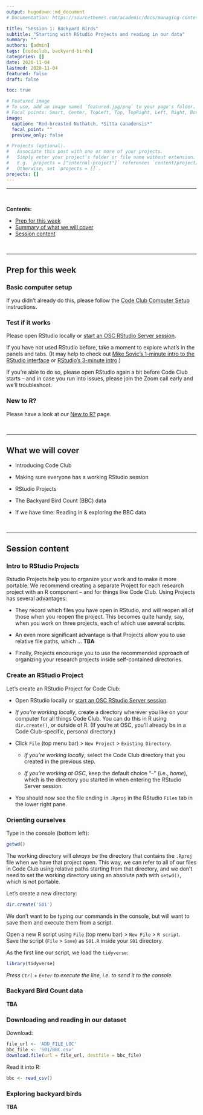 ```yaml
---
output: hugodown::md_document
# Documentation: https://sourcethemes.com/academic/docs/managing-content/

title: "Session 1: Backyard Birds"
subtitle: "Starting with RStudio Projects and reading in our data"
summary: ""
authors: [admin]
tags: [codeclub, backyard-birds]
categories: []
date: 2020-11-04
lastmod: 2020-11-04
featured: false
draft: false

toc: true

# Featured image
# To use, add an image named `featured.jpg/png` to your page's folder.
# Focal points: Smart, Center, TopLeft, Top, TopRight, Left, Right, BottomLeft, Bottom, BottomRight.
image:
  caption: "Red-breasted Nuthatch, *Sitta canadensis*"
  focal_point: ""
  preview_only: false

# Projects (optional).
#   Associate this post with one or more of your projects.
#   Simply enter your project's folder or file name without extension.
#   E.g. `projects = ["internal-project"]` references `content/project/deep-learning/index.md`.
#   Otherwise, set `projects = []`.
projects: []
---
```


----

<br>

**Contents:**

- [Prep for this week](/post/01_backyard-birds/#prep-for-this-week)
- [Summary of what we will cover](01_backyard-birds/#what-we-will-cover)
- [Session content](/post/01_backyard-birds/#session-content)

<br>

----

## Prep for this week {#prep}


### Basic computer setup

If you didn't already do this, please follow the [Code Club Computer Setup](/codeclub-setup/) instructions.


### Test if it works

Please open RStudio locally or [start an OSC RStudio Server session](codeclub-setup/#osc-run-rstudio).

If you have not used RStudio before, take a moment to explore what's in the panels and tabs.
(It may help to check out [Mike Sovic's 1-minute intro to the RStudio interface](https://www.youtube.com/watch?v=ByxF3xjN2JQ&list=PLxhIMi78eQegFm3XqsylVa-Lm7nfiUshe&t=2m15s) 
or [RStudio's 3-minute intro](https://fast.wistia.net/embed/iframe/520zbd3tij?videoFoam=true).)

If you're able to do so, please open RStudio again a bit before Code Club starts --
and in case you run into issues,
please join the Zoom call early and we'll troubleshoot.

### New to R?

Please have a look at our [New to R?](/codeclub-novice/) page.

<br>

-----

## What we will cover {#summary}

- Introducing Code Club

- Making sure everyone has a working RStudio session

- RStudio Projects

- The Backyard Bird Count (BBC) data

- If we have time: Reading in & exploring the BBC data

<br>

----

## Session content {#session}

### Intro to RStudio Projects

Rstudio Projects help you to organize your work and to make it more portable.
We recommend creating a separate Project for each research project with an R component -- 
and for things like Code Club. Using Projects has several advantages:

- They record which files you have open in RStudio,
  and will reopen all of those when you reopen the project. This becomes quite handy,
  say, when you work on three projects, each of which use several scripts.

- An even more significant advantage is that Projects allow you to use relative file paths,
  which ... **TBA** 

- Finally, Projects encourage you to use the recommended approach of
  organizing your research projects inside self-contained directories. 


### Create an RStudio Project

Let's create an RStudio Project for Code Club:

- Open RStudio locally or [start an OSC RStudio Server session](codeclub-setup/#osc-run-rstudio).

- *If you're working locally*, create a directory wherever you like on your computer
  for all things Code Club.
  You can do this in R using `dir.create()`, or outside of R.
  (If you're at OSC, you'll already be in a Code Club-specific, personal directory.)

- Click `File` (top menu bar) > `New Project` > `Existing Directory`.
  
  - *If you're working locally*, select the Code Club directory that you created in the previous step.
  
  - *If you're working at OSC*, keep the default choice "`~`" (i.e., *home*),
    which is the directory you started in when entering the RStudio Server session.

- You should now see the file ending in `.Rproj` in the RStudio `Files` tab in the lower right pane.


### Orienting ourselves

Type in the console (bottom left):
```r
getwd()
```

The working directory will *always* be the directory that contains the `.Rproj`
file when we have that project open. This way, we can refer to all of our files in Code Club
using relative paths starting from that directory, and we don't need to set the working directory
using an absolute path with `setwd()`, which is not portable.

Let's create a new directory:
```r
dir.create('S01')
```

We don't want to be typing our commands in the console,
but will want to save them and execute them from a script.

Open a new R script using `File` (top menu bar) > `New File` > `R script`.   
Save the script (`File` > `Save`) as `S01.R` inside your `S01` directory.

As the first line our script, we load the `tidyverse`:
```r
library(tidyverse)
```
*Press `Ctrl` + `Enter` to execute the line, i.e. to send it to the console.*

### Backyard Bird Count data

**TBA**

### Downloading and reading in our dataset

Download:
```r
file_url <- 'ADD_FILE_LOC'
bbc_file <- 'S01/BBC.csv'
download.file(url = file_url, destfile = bbc_file)
```

Read it into R:
```r
bbc <- read_csv()
```

### Exploring backyard birds

**TBA**


<br> <br> <br>

